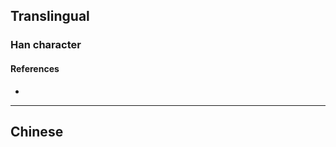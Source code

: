 {{character info/new}}
{{also|亞|亜}}
==Translingual==
{{Han simplified forms|亞|亜|亚}}

===Han character===
{{Han char|rn=7|rad=二|as=04|sn=6|four=|canj=MTC|ids=⿱一业}}

====References====
* {{Han ref|kx=0087.081|hdz=10017.140|uh=4E9A|ud=20122}}

----

==Chinese==
{{zh-see|亞}}